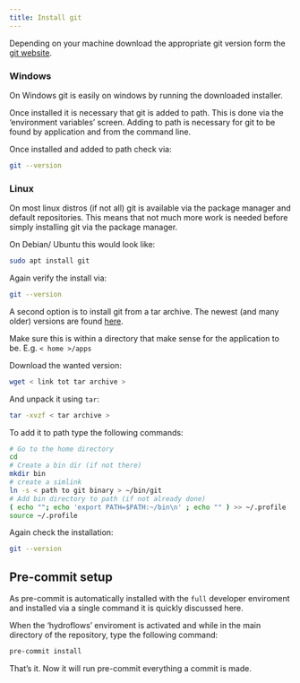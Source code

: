 ```yaml
---
title: Install git
---
```


Depending on your machine download the appropriate git version form the [git website](https://git-scm.com/downloads).

### Windows
On Windows git is easily on windows by running the downloaded installer.

Once installed it is necessary that git is added to path.
This is done via the 'environment variables' screen.
Adding to path is necessary for git to be found by application and from the command line.

Once installed and added to path check via:
```bash
git --version
```

### Linux
On most linux distros (if not all) git is available via the package manager and default repositories.
This means that not much more work is needed before simply installing git via the package manager.

On Debian/ Ubuntu this would look like:
```bash
sudo apt install git
```

Again verify the install via:
```bash
git --version
```

A second option is to install git from a tar archive.
The newest (and many older) versions are found [here](https://mirrors.edge.kernel.org/pub/software/scm/git/).

::: {.callout-note}
Make sure this is within a directory that make sense for the application to be. E.g. `< home >/apps`
:::

Download the wanted version:
```bash
wget < link tot tar archive >
```

And unpack it using `tar`:
```bash
tar -xvzf < tar archive >
```

To add it to path type the following commands:
```bash
# Go to the home directory
cd
# Create a bin dir (if not there)
mkdir bin
# create a simlink
ln -s < path to git binary > ~/bin/git
# Add bin directory to path (if not already done)
( echo ""; echo 'export PATH=$PATH:~/bin\n' ; echo "" ) >> ~/.profile
source ~/.profile
```

Again check the installation:
```bash
git --version
```

## Pre-commit setup
As pre-commit is automatically installed with the `full` developer enviroment and installed 
via a single command it is quickly discussed here.

When the 'hydroflows' enviroment is activated and while in the main directory of the repository, 
type the following command:

```bash
pre-commit install
```

That's it. Now it will run pre-commit everything a commit is made.
